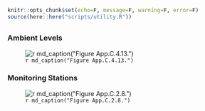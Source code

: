 ```r
knitr::opts_chunk$set(echo=F, message=F, warning=F, error=F)
source(here::here("scripts/utility.R"))
```

## {.tabset}

### Ambient Levels

![`r md_caption("Figure App.C.4.13.")`](../img/cinms_cr/App.C.4.13.CINMS_Noise.jpg)

### Monitoring Stations

![`r md_caption("Figure App.C.2.8.")`](../img/cinms_cr/App.C.2.8.jpg)